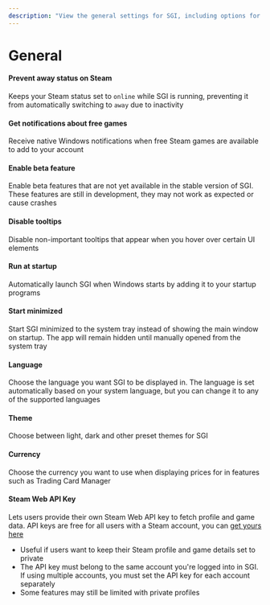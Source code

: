 ```yaml
---
description: "View the general settings for SGI, including options for language, currency, startup behavior, and more."
---
```




# General

#### Prevent away status on Steam
Keeps your Steam status set to `online` while SGI is running, preventing it from automatically switching to `away` due to inactivity

#### Get notifications about free games
Receive native Windows notifications when free Steam games are available to add to your account

#### Enable beta feature
Enable beta features that are not yet available in the stable version of SGI. These features are still in development, they may not work as expected or cause crashes

#### Disable tooltips
Disable non-important tooltips that appear when you hover over certain UI elements

#### Run at startup
Automatically launch SGI when Windows starts by adding it to your startup programs

#### Start minimized
Start SGI minimized to the system tray instead of showing the main window on startup. The app will remain hidden until manually opened from the system tray

#### Language
Choose the language you want SGI to be displayed in. The language is set automatically based on your system language, but you can change it to any of the supported languages

#### Theme
Choose between light, dark and other preset themes for SGI

#### Currency
Choose the currency you want to use when displaying prices for in features such as Trading Card Manager

#### Steam Web API Key
Lets users provide their own Steam Web API key to fetch profile and game data. API keys are free for all users with a Steam account, you can [get yours here](https://steamcommunity.com/dev/apikey)
  - Useful if users want to keep their Steam profile and game details set to private
  - The API key must belong to the same account you're logged into in SGI. If using multiple accounts, you must set the API key for each account separately
  - Some features may still be limited with private profiles